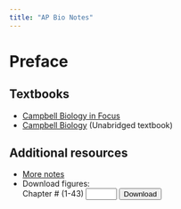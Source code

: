 ```yaml
---
title: "AP Bio Notes"
---
```


# Preface {-}

## Textbooks
- [Campbell Biology in Focus](https://drive.google.com/uc?export=download&id=1psB9_RvLbvb29f7wpxXm5B1moAnLgM9f){target="_blank"}
- [Campbell Biology](https://drive.google.com/uc?export=download&id=1_FAslC0hqf276vZ6FiNmfi4fXj2dopJJ){target="_blank"} (Unabridged textbook)

## Additional resources
- [More notes](https://drive.google.com/file/d/1F60xvNtyReV8deqlMydJd0gAT008mWQZ/view){target="_blank"}
- Download figures:  
    Chapter # (1-43) <input type="number" id="chapter" min="1" max="43"> <button type="button" id="download">Download</button>

<script>
    document.getElementById("download").onclick = function() {
        var x = document.getElementById("chapter").value;
        if (!x || x < 1 || x > 43 || parseInt(x) != x) {
            window.alert("Invalid chapter number");
        } else {
            x = parseInt(x);
            if (x < 10)
                x = "0" + x;
            var link = document.createElement("a");
            link.target = "_blank";
            link.href = "https://media.pearsoncmg.com/bc/bc_campbell_biologyinfocus_1_msa/student_art/" + x + "_art_for_students.zip"
            document.body.appendChild(link);
            link.click();
            link.remove();
        }
    }
</script>
